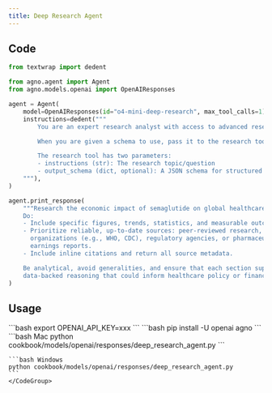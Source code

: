 ```yaml
---
title: Deep Research Agent
---
```


## Code

```python cookbook/models/openai/responses/deep_research_agent.py
from textwrap import dedent

from agno.agent import Agent
from agno.models.openai import OpenAIResponses

agent = Agent(
    model=OpenAIResponses(id="o4-mini-deep-research", max_tool_calls=1),
    instructions=dedent("""
        You are an expert research analyst with access to advanced research tools.

        When you are given a schema to use, pass it to the research tool as output_schema parameter to research tool.

        The research tool has two parameters:
        - instructions (str): The research topic/question
        - output_schema (dict, optional): A JSON schema for structured output
    """),
)

agent.print_response(
    """Research the economic impact of semaglutide on global healthcare systems.
    Do:
    - Include specific figures, trends, statistics, and measurable outcomes.
    - Prioritize reliable, up-to-date sources: peer-reviewed research, health
      organizations (e.g., WHO, CDC), regulatory agencies, or pharmaceutical
      earnings reports.
    - Include inline citations and return all source metadata.

    Be analytical, avoid generalities, and ensure that each section supports
    data-backed reasoning that could inform healthcare policy or financial modeling."""
)

```

## Usage

<Steps>
  <Snippet file="create-venv-step.mdx" />

  <Step title="Set your API key">
    ```bash
    export OPENAI_API_KEY=xxx
    ```
  </Step>

  <Step title="Install libraries">
    ```bash
    pip install -U openai agno
    ```
  </Step>

  <Step title="Run Agent">
    <CodeGroup>
    ```bash Mac
    python cookbook/models/openai/responses/deep_research_agent.py
    ```

    ```bash Windows
    python cookbook/models/openai/responses/deep_research_agent.py
    ```
    </CodeGroup>
  </Step>
</Steps>

